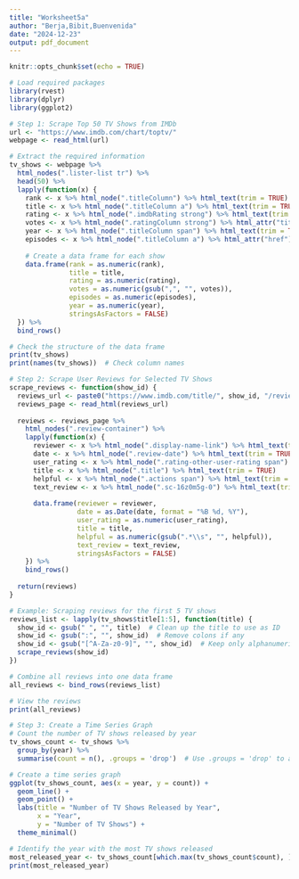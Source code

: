 ```yaml
---
title: "Worksheet5a"
author: "Berja,Bibit,Buenvenida"
date: "2024-12-23"
output: pdf_document
---
```


```r
knitr::opts_chunk$set(echo = TRUE)
```

```r
# Load required packages
library(rvest)
library(dplyr)
library(ggplot2)

# Step 1: Scrape Top 50 TV Shows from IMDb
url <- "https://www.imdb.com/chart/toptv/"
webpage <- read_html(url)

# Extract the required information
tv_shows <- webpage %>%
  html_nodes(".lister-list tr") %>%
  head(50) %>%
  lapply(function(x) {
    rank <- x %>% html_node(".titleColumn") %>% html_text(trim = TRUE) %>% gsub("\\..*", "", .)
    title <- x %>% html_node(".titleColumn a") %>% html_text(trim = TRUE)
    rating <- x %>% html_node(".imdbRating strong") %>% html_text(trim = TRUE)
    votes <- x %>% html_node(".ratingColumn strong") %>% html_attr("title") %>% gsub(".*\\s", "", .)
    year <- x %>% html_node(".titleColumn span") %>% html_text(trim = TRUE) %>% gsub("[()]", "", .)
    episodes <- x %>% html_node(".titleColumn a") %>% html_attr("href") %>% gsub("/title/tt\\d+/", "", .)
    
    # Create a data frame for each show
    data.frame(rank = as.numeric(rank),
               title = title,
               rating = as.numeric(rating),
               votes = as.numeric(gsub(",", "", votes)),
               episodes = as.numeric(episodes),
               year = as.numeric(year),
               stringsAsFactors = FALSE)
  }) %>%
  bind_rows()

# Check the structure of the data frame
print(tv_shows)
print(names(tv_shows))  # Check column names

# Step 2: Scrape User Reviews for Selected TV Shows
scrape_reviews <- function(show_id) {
  reviews_url <- paste0("https://www.imdb.com/title/", show_id, "/reviews?ref_=tt_ql_3")
  reviews_page <- read_html(reviews_url)
  
  reviews <- reviews_page %>%
    html_nodes(".review-container") %>%
    lapply(function(x) {
      reviewer <- x %>% html_node(".display-name-link") %>% html_text(trim = TRUE)
      date <- x %>% html_node(".review-date") %>% html_text(trim = TRUE)
      user_rating <- x %>% html_node(".rating-other-user-rating span") %>% html_text(trim = TRUE)
      title <- x %>% html_node(".title") %>% html_text(trim = TRUE)
      helpful <- x %>% html_node(".actions span") %>% html_text(trim = TRUE)
      text_review <- x %>% html_node(".sc-16z0m5g-0") %>% html_text(trim = TRUE)
      
      data.frame(reviewer = reviewer,
                 date = as.Date(date, format = "%B %d, %Y"),
                 user_rating = as.numeric(user_rating),
                 title = title,
                 helpful = as.numeric(gsub(".*\\s", "", helpful)),
                 text_review = text_review,
                 stringsAsFactors = FALSE)
    }) %>%
    bind_rows()
  
  return(reviews)
}

# Example: Scraping reviews for the first 5 TV shows
reviews_list <- lapply(tv_shows$title[1:5], function(title) {
  show_id <- gsub(" ", "", title)  # Clean up the title to use as ID
  show_id <- gsub(":", "", show_id)  # Remove colons if any
  show_id <- gsub("[^A-Za-z0-9]", "", show_id)  # Keep only alphanumeric characters
  scrape_reviews(show_id)
})

# Combine all reviews into one data frame
all_reviews <- bind_rows(reviews_list)

# View the reviews
print(all_reviews)

# Step 3: Create a Time Series Graph
# Count the number of TV shows released by year
tv_shows_count <- tv_shows %>%
  group_by(year) %>%
  summarise(count = n(), .groups = 'drop')  # Use .groups = 'drop' to avoid grouping issues

# Create a time series graph
ggplot(tv_shows_count, aes(x = year, y = count)) +
  geom_line() +
  geom_point() +
  labs(title = "Number of TV Shows Released by Year",
       x = "Year",
       y = "Number of TV Shows") +
  theme_minimal()

# Identify the year with the most TV shows released
most_released_year <- tv_shows_count[which.max(tv_shows_count$count), ]
print(most_released_year)
```

